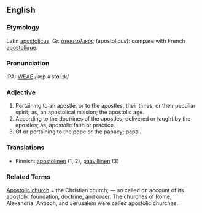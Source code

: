 ==English==
===Etymology===
Latin [[apostolicus]], Gr. [[ἀποστολικός]] (apostolicus): compare with French [[apostolique]].

===Pronunciation===
IPA: [[WEAE]] /ˌæp.əˈstɑl.ɪk/

===Adjective===
# Pertaining to an apostle, or to the apostles, their times, or their peculiar spirit; as, an apostolical mission; the  apostolic age.
# According to the doctrines of the apostles; delivered or taught by the apostles; as, apostolic faith or practice.
# Of or pertaining to the pope or the papacy; papal.
<!-- material copied from Webster's Revised Unabridged Dictionary (1913) -->

===Translations===

* Finnish: [[apostolinen]] (1, 2), [[paavillinen]] (3)

===Related Terms===
[[Apostolic church]] = the Christian church; &mdash; so called on account of its apostolic foundation, doctrine, and order. The churches of Rome, Alexandria, Antioch, and Jerusalem  were called apostolic churches.